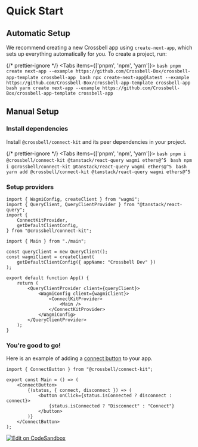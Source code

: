 
# Quick Start

## Automatic Setup

We recommend creating a new Crossbell app using `create-next-app`, which sets up everything automatically for you.
To create a project, run:

{/* prettier-ignore */}
<Tabs items={['pnpm', 'npm', 'yarn']}>
  <Tab>
    ```bash
    pnpm create next-app --example https://github.com/Crossbell-Box/crossbell-app-template crossbell-app
    ```
  </Tab>
  <Tab>
    ```bash
    npx create-next-app@latest --example https://github.com/Crossbell-Box/crossbell-app-template crossbell-app
    ```
  </Tab>
  <Tab>
    ```bash
    yarn create next-app --example https://github.com/Crossbell-Box/crossbell-app-template crossbell-app
    ```
  </Tab>
</Tabs>

## Manual Setup

<div className="steps-container">

### Install dependencies

Install `@crossbell/connect-kit` and its peer dependencies in your project.

{/* prettier-ignore */}
<Tabs items={['pnpm', 'npm', 'yarn']}>
  <Tab>
    ```bash
    pnpm i @crossbell/connect-kit @tanstack/react-query wagmi ethers@^5
    ```
  </Tab>
  <Tab>
    ```bash
    npm i @crossbell/connect-kit @tanstack/react-query wagmi ethers@^5
    ```
  </Tab>
  <Tab>
    ```bash
    yarn add @crossbell/connect-kit @tanstack/react-query wagmi ethers@^5
    ```
  </Tab>
</Tabs>

### Setup providers

```tsx filename="app.tsx"
import { WagmiConfig, createClient } from "wagmi";
import { QueryClient, QueryClientProvider } from "@tanstack/react-query";
import {
	ConnectKitProvider,
	getDefaultClientConfig,
} from "@crossbell/connect-kit";

import { Main } from "./main";

const queryClient = new QueryClient();
const wagmiClient = createClient(
	getDefaultClientConfig({ appName: "Crossbell Dev" })
);

export default function App() {
	return (
		<QueryClientProvider client={queryClient}>
			<WagmiConfig client={wagmiClient}>
				<ConnectKitProvider>
					<Main />
				</ConnectKitProvider>
			</WagmiConfig>
		</QueryClientProvider>
	);
}
```

### You're good to go!

Here is an example of adding a [connect button](/docs/connect-button) to your app.

```tsx filename="main.tsx"
import { ConnectButton } from "@crossbell/connect-kit";

export const Main = () => (
	<ConnectButton>
		{(status, { connect, disconnect }) => (
			<button onClick={status.isConnected ? disconnect : connect}>
				{status.isConnected ? "Disconnect" : "Connect"}
			</button>
		)}
	</ConnectButton>
);
```

<ConnectButtonBasicUsage />

<div className="flex justify-end mt-8">
	<a
		href="https://codesandbox.io/s/quick-start-90eixv?autoresize=1&fontsize=14&hidenavigation=1&theme=light&view=preview"
		target="_blank"
	>
		<img
			src="https://codesandbox.io/static/img/play-codesandbox.svg"
			alt="Edit on CodeSandbox"
		/>
	</a>
</div>

</div>
